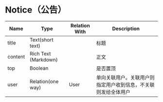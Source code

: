 # Notice（公告）

| Name    | Type                 | Relation With | Description                     |
|---------|----------------------|---------------|---------------------------------|
| title   | Text(short text)     |               | 标题                              |
| content | Rich Text (Markdown) |               | 正文                              |
| top     | Boolean              |               | 是否置顶                            |
| user    | Relation(one way)    | User          | 单向关联用户。关联用户则指定用户收到信息，不关联则发给全体用户 |
